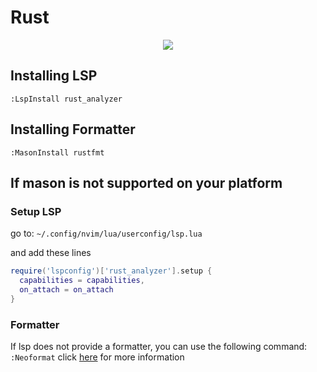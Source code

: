 # Rust
<div align="center">
  <kbd>
    <img src="/MeteorDocs/images/preview.png" width=""/>
  </kbd>
</div>

## Installing LSP

`:LspInstall rust_analyzer`

## Installing Formatter

`:MasonInstall rustfmt`

## If mason is not supported on your platform

### Setup LSP

go to: `~/.config/nvim/lua/userconfig/lsp.lua`

and add these lines
```lua filename="lsp.lua" {} copy
require('lspconfig')['rust_analyzer'].setup {
  capabilities = capabilities,
  on_attach = on_attach
}
```

### Formatter

If lsp does not provide a formatter, you can use the following command: `:Neoformat` click [here](https://github.com/sbdchd/neoformat) for more information
